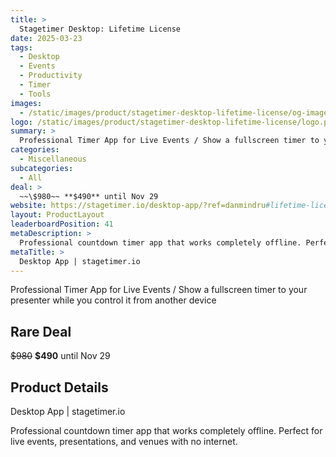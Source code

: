 ```yaml
---
title: >
  Stagetimer Desktop: Lifetime License
date: 2025-03-23
tags:
  - Desktop
  - Events
  - Productivity
  - Timer
  - Tools
images:
  - /static/images/product/stagetimer-desktop-lifetime-license/og-image.png
logo: /static/images/product/stagetimer-desktop-lifetime-license/logo.png
summary: >
  Professional Timer App for Live Events / Show a fullscreen timer to your presenter while you control it from another device
categories:
  - Miscellaneous
subcategories:
  - All
deal: >
  ~~\$980~~ **$490** until Nov 29
website: https://stagetimer.io/desktop-app/?ref=danmindru#lifetime-license
layout: ProductLayout
leaderboardPosition: 41
metaDescription: >
  Professional countdown timer app that works completely offline. Perfect for live events, presentations, and venues with no internet.
metaTitle: >
  Desktop App | stagetimer.io
---
```

Professional Timer App for Live Events / Show a fullscreen timer to your presenter while you control it from another device

## Rare Deal

~~\$980~~ **$490** until Nov 29

## Product Details

Desktop App | stagetimer.io

Professional countdown timer app that works completely offline. Perfect for live events, presentations, and venues with no internet.
